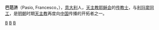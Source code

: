 '''巴范济'''（Pasio, Francesco，{{bd|1554年||1612年|}}），[[意大利|意大利]]人，[[天主教|天主教]][[耶稣会|耶稣会]]的[[传教士|传教士]]，与[[利玛窦|利玛窦]][[同工|同工]]，是[[明朝|明朝]]时期[[天主教|天主教]]再度向[[中国|中国]]传播的开拓者之一。

[[Category:在华天主教传教士|B]]
[[Category:耶穌會|B]]
[[Category:義大利人|B]]